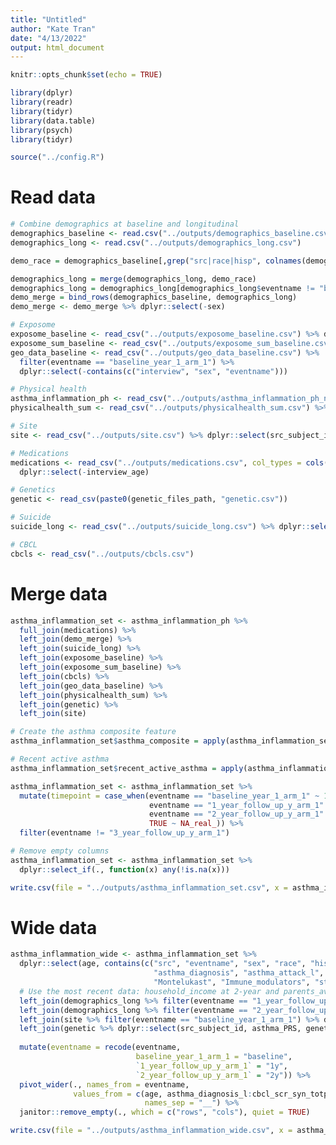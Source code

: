 ```yaml
---
title: "Untitled"
author: "Kate Tran"
date: "4/13/2022"
output: html_document
---
```


```r
knitr::opts_chunk$set(echo = TRUE)
```

```r
library(dplyr)
library(readr)
library(tidyr)
library(data.table)
library(psych)
library(tidyr)

source("../config.R")
```

# Read data

```r
# Combine demographics at baseline and longitudinal
demographics_baseline <- read.csv("../outputs/demographics_baseline.csv")
demographics_long <- read.csv("../outputs/demographics_long.csv")

demo_race = demographics_baseline[,grep("src|race|hisp", colnames(demographics_baseline))]

demographics_long = merge(demographics_long, demo_race)
demographics_long = demographics_long[demographics_long$eventname != "baseline_year_1_arm_1",]
demo_merge = bind_rows(demographics_baseline, demographics_long)
demo_merge <- demo_merge %>% dplyr::select(-sex)
```

```r
# Exposome
exposome_baseline <- read_csv("../outputs/exposome_baseline.csv") %>% dplyr::select(-contains(c("interview", "sex", "eventname")))
exposome_sum_baseline <- read_csv("../outputs/exposome_sum_baseline.csv") %>% dplyr::select(-contains("interview"), -sex)
geo_data_baseline <- read_csv("../outputs/geo_data_baseline.csv") %>% 
  filter(eventname == "baseline_year_1_arm_1") %>% 
  dplyr::select(-contains(c("interview", "sex", "eventname")))

# Physical health
asthma_inflammation_ph <- read_csv("../outputs/asthma_inflammation_ph_notcarry.csv") %>% dplyr::select(-contains(c("interview", "sex")))
physicalhealth_sum <- read_csv("../outputs/physicalhealth_sum.csv") %>% dplyr::select(-contains(c("interview" ,"sex")))

# Site
site <- read_csv("../outputs/site.csv") %>% dplyr::select(src_subject_id, eventname, site_id_l_br)

# Medications 
medications <- read_csv("../outputs/medications.csv", col_types = cols(.default = "n", "src_subject_id" = "c", "eventname" = "c")) %>% 
  dplyr::select(-interview_age)

# Genetics
genetic <- read_csv(paste0(genetic_files_path, "genetic.csv"))

# Suicide
suicide_long <- read_csv("../outputs/suicide_long.csv") %>% dplyr::select(-contains(c("interview" ,"sex")))

# CBCL
cbcls <- read_csv("../outputs/cbcls.csv")
```

# Merge data
```r
asthma_inflammation_set <- asthma_inflammation_ph %>%
  full_join(medications) %>% 
  left_join(demo_merge) %>% 
  left_join(suicide_long) %>% 
  left_join(exposome_baseline) %>% 
  left_join(exposome_sum_baseline) %>%
  left_join(cbcls) %>% 
  left_join(geo_data_baseline) %>% 
  left_join(physicalhealth_sum) %>% 
  left_join(genetic) %>% 
  left_join(site)

# Create the asthma composite feature
asthma_inflammation_set$asthma_composite = apply(asthma_inflammation_set[,c("Asthma_medications_2w","asthma_diagnosis_l","asthma_attack_l")], 1, function(r) any(r==1)*1)

# Recent active asthma
asthma_inflammation_set$recent_active_asthma = apply(asthma_inflammation_set[,c("asthma_diagnosis_l","asthma_attack_l")], 1, function(r) any(r==1)*1)

asthma_inflammation_set <- asthma_inflammation_set %>% 
  mutate(timepoint = case_when(eventname == "baseline_year_1_arm_1" ~ 1,
                               eventname == "1_year_follow_up_y_arm_1" ~ 2,
                               eventname == "2_year_follow_up_y_arm_1" ~ 3,
                               TRUE ~ NA_real_)) %>% 
  filter(eventname != "3_year_follow_up_y_arm_1")

# Remove empty columns
asthma_inflammation_set <- asthma_inflammation_set %>% 
  dplyr::select_if(., function(x) any(!is.na(x)))

write.csv(file = "../outputs/asthma_inflammation_set.csv", x = asthma_inflammation_set, row.names = F, na = "")
```

# Wide data
```r
asthma_inflammation_wide <- asthma_inflammation_set %>%
  dplyr::select(age, contains(c("src", "eventname", "sex", "race", "hisp", "devhx_3_p", "rel_family_id", "reshist",
                                "asthma_diagnosis", "asthma_attack_l", "asthma_composite", "recent_active_asthma", 
                                "Montelukast", "Immune_modulators", "steroids", "SA_y", "SI_y", "cbcl"))) %>% 
  # Use the most recent data: household_income at 2-year and parents_avg_edu at 1-year follow-up
  left_join(demographics_long %>% filter(eventname == "1_year_follow_up_y_arm_1") %>% dplyr::select(src_subject_id, parents_avg_edu)) %>% 
  left_join(demographics_long %>% filter(eventname == "2_year_follow_up_y_arm_1") %>% dplyr::select(src_subject_id, household_income)) %>% 
  left_join(site %>% filter(eventname == "baseline_year_1_arm_1") %>% dplyr::select(-eventname)) %>% 
  left_join(genetic %>% dplyr::select(src_subject_id, asthma_PRS, genetic_afr)) %>% 
  
  mutate(eventname = recode(eventname,
                            baseline_year_1_arm_1 = "baseline",
                            `1_year_follow_up_y_arm_1` = "1y",
                            `2_year_follow_up_y_arm_1` = "2y")) %>%
  pivot_wider(., names_from = eventname, 
              values_from = c(age, asthma_diagnosis_l:cbcl_scr_syn_totprob_r),
                              names_sep = "__") %>%
  janitor::remove_empty(., which = c("rows", "cols"), quiet = TRUE)

write.csv(file = "../outputs/asthma_inflammation_wide.csv", x = asthma_inflammation_wide, row.names = F, na = "")
```













